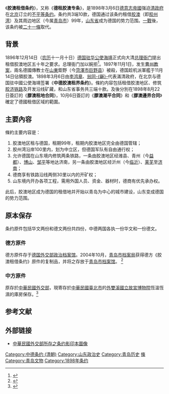 {{Infobox Treaty
| name                = 膠澳租借條約
| long_name           = 德租膠澳專條
| image               = Lange diercke sachsen asien tsingtau.jpg
| image_width         = 
| caption             = [[膠州灣租借地|膠州灣租借地]]
| type                = [[不平等条约|不平等条约]]
| date_drafted        = 
| date_signed         = 1898年3月6日
| location_signed     = [[北京|北京]]
| date_sealed         = 
| date_effective      = 
| condition_effective = 
| date_expiration     = 
| signatories         = {{flagicon|QING}} [[李鸿章|李鸿章]]、[[翁同龢|翁同-{龢}-]]<hr>{{flagicon image|Flag of the German Empire.svg|border=no}} [[海靖|海靖]]
| parties             = {{flagicon|QING}} [[大清帝國|大清帝國]]<hr>{{flagicon image|Flag of the German Empire.svg|border=no}} [[德意志帝國|德意志帝國]]
| ratifiers           =
| depositor           = {{ROC}}[[國立故宮博物院|國立故宮博物院]]<hr>{{DEU}}[[德国外交部政治档案馆|外交部政治檔案館]]
| language            =
| languages           = [[汉语|汉语]]、[[德語|德語]]
| Wikisource = 膠澳租借條約
}}
《'''胶澳租借条约'''》，又称《'''德租胶澳专条'''》，是1898年3月6日[[德意志帝國|德意志帝國]]强迫[[清政府|清政府]]在[[北京|北京]]订立的[[不平等条约|不平等条约]]。条约共3端10款，德国通过该条约租借[[胶州湾租借地|胶澳]]（即[[胶州湾|胶州湾]]）及其周边地区（今属[[青岛市|青岛市]]）99年，[[山东省|山东省]]成为德国的势力范围。[[一戰|一戰]]後，该条约被[[二十一條|二十一條]]取代。

== 背景 ==
1896年12月14日（[[农历|农历]]十一月十日）[[德國駐華大使列表|德国驻华公使]][[海靖|海靖]]正式向大清[[总理衙门|总理衙门]]提出租借胶澳地区五十年之要求。总理衙门加以婉拒<ref>{{cite book |author1=唐德刚 |title=晚清七十年 |date=1998-06-01|publisher=岳麓书店出版社 |isbn=9787805207971 |language=zh-hans |chapter=传教?信教?吃教?反教形形色色平议}}</ref>。1897年11月1日，发生[[曹州教案|曹州教案]]，兩名德國傳教士在[[山東|山東]]鉅野（今[[菏澤市|菏澤市]][[巨野县|巨野县]]）被殺，德国趁机派軍艦于11月14日佔領胶澳。1898年3月6日由[[李鸿章|李鸿章]]、[[翁同龢|翁同-{龢}-]]代表滿清政府，在北京与德国驻中國公使海靖签署《'''中德胶澳租界条约'''》。條約内容包括租借胶澳地区、修筑[[胶济铁路|胶济铁路]]及开发沿线矿藏，和山东省事务共三端十款。及後分別在1898年8月22日簽訂的《'''膠澳租地合同'''》，10月6日簽訂的《'''膠澳潮平合同'''》和《'''膠澳邊界合同'''》確定了德國租借区域的範圍。

== 主要內容 ==
{{wikisource}}
條約主要内容是：
#胶澳地区租与德国，租期99年，租期内胶澳地区完全由德国管辖；
#胶州湾沿岸100里内，划为中立区，但德国军队有自由通行权；
#允许德国在山东境内修筑两条铁路，一条由胶澳地区经潍县、青州（今[[益都|益都]]）、[[博山|博山]]、[[邹平|邹平]]等地达济南，另一条由胶澳地区经沂州（今[[临沂|临沂]]）、[[莱芜县|莱芜]]至[[济南|济南]]；
#德商享有铁路沿线两侧30里以内的开矿权；
#山东境内开办各项工程，需用外国人员、资金、器材时，德商有优先承办权。
此后，胶澳地区成为德国的租借地并开始以青岛为中心的城市建设，山东变成德国的势力范围。

== 原本保存 ==
条约原件包括华文两份和德文两份共四份，中德两国各执一份华文和一份德文。
=== 德方原件 ===
德方原件存于[[德国外交部政治档案馆|德国外交部政治档案馆]]。2004年10月，[[青岛市档案局|青岛市档案局]]获得德方《胶澳租借条约》原件的复制品，并将之存放于[[青岛市档案馆|青岛市档案馆]]。 
<ref name="qdda1">{{citeweb|title=青岛市档案馆举办《胶澳租借条约》征集情况介绍会|url=http://www.qdda.gov.cn/front/laoqingdao/preview.jsp?ID=1810239&subjectid=12487493309361276001|author=青岛市档案馆征集处|publisher=青岛档案信息网|accessdate=2012-04-26|language=zh-cn}}</ref>

=== 中方原件 ===
原存於[[中華民國外交部|中華民國外交部]]，現寄存於[[中華民國|中華民國]][[臺北市|臺北市]]的[[外雙溪|外雙溪]][[國立故宮博物院|國立故宮博物院]]恆溫恆濕的庫房保存。<ref>{{Cite web |url=http://www.npm.gov.tw/exh100/diplomatic/page_ch02.html |title=存档副本 |accessdate=2013-10-21 |archive-date=2012-06-11 |archive-url=https://web.archive.org/web/20120611023135/http://www.npm.gov.tw/exh100/diplomatic/page_ch02.html |dead-url=no }}</ref>

== 参考文献 ==
{{reflist|30em}}

== 外部链接 ==
*[http://libdb1.npm.gov.tw/ttscgi/capimg2.exe?53:569035422:910000065001-0-0.pdf 中華民國外交部所存之条约影印本圖像]
{{中德關係}}
[[Category:中德条约_(清朝)|Category:中德条约 (清朝)]]
[[Category:山东政治史|Category:山东政治史]]
[[Category:青岛历史|Category:青岛历史]]
[[Category:國立故宮博物院圖書文獻|條]]
[[Category:青岛文物|Category:青岛文物]]
[[Category:1898年条约|Category:1898年条约]]